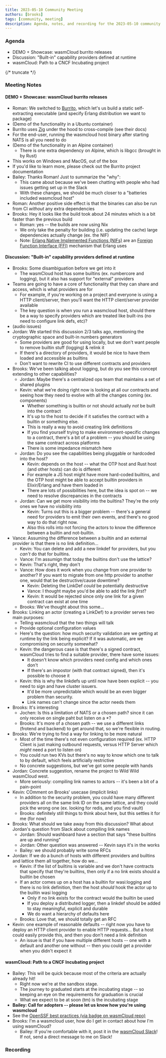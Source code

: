 ```yaml
---
title: 2023-05-10 Community Meeting
authors: [brooks]
tags: [community, meeting]
description: Agenda, notes, and recording for the 2023-05-10 community meeting
---
```



### Agenda

- DEMO + Showcase: wasmCloud burrito releases
- Discussion: "Built-in" capability providers defined at runtime
- wasmCloud: Path to a CNCF Incubating project

{/* truncate */}

### Meeting Notes

#### DEMO + Showcase: wasmCloud burrito releases

- Roman: We switched to [Burrito][burrito], which let's us build a static self-extracting executable (and specify Erlang distribution we want to package)
- (Demo of the functionality in a Ubuntu container)
- Burrito uses [Zig][zig] under the hood to cross-compile (see their docs)
- For the end-user, running the wasmcloud host binary after starting NATS is all you need to do
- (Demo of the functionality in an Alpine container)
  - There is one extra dependency on Alpine, which is libgcc (brought in by Rust)
- This works on Windows and MacOS, out of the box
- If you'd like to learn more, please check out the Burrito project documentation
- Bailey: Thanks Roman! Just to summarize the "why":
  - This came about because we've been chatting with people who had issues getting set up in the Slack
  - With these changes, we should be much closer to a "batteries included wasmcloud host"
- Roman: Another positive side effect is that the binaries can also be run from CI *without* any extra dependencies
- Brooks: Hey it looks like the build took about 24 minutes which is a bit faster than the previous build
  - Roman: yes -- the builds are now using Nix
  - We only take the penalty for building (i.e. updating the cache) large dependencies actually change (ex. the NIF)
  - Note: [Erlang Native Implemented Functions (NIFs)][erlang-nifs] are an [Foreign Function Interface (FFI)][wiki-ffi] mechanism that Erlang uses

[zig]: https://ziglang.org/
[burrito]: https://github.com/burrito-elixir/burrito
[erlang-nifs]: https://www.erlang.org/doc/tutorial/nif.html
[wiki-ffi]: https://en.wikipedia.org/wiki/Foreign_function_interface

#### Discussion: "Built-in" capability providers defined at runtime

- Brooks: Some disambiguation before we get into it
  - The wasmCloud host has some builtins (ex. numbercore and logging), but it also has support for "external" providers
- Teams are going to have a core of functionality that they can share and access, which is what providers are for
  - For example, if you're working on a project and everyone is using a HTTP client/server, then you'll want the HTTP client/server provider available
  - The key question is when you run a wasmcloud host, should there be a way to specify providers which are treated like built-ins (no need to configure link defs, etc)?
- (audio issues)
- Jordan: We started this discussion 2/3 talks ago, mentioning the cryptographic space and built-in numbers generators
  - Some providers are good for using locally, but we don't want people to remove builtin stuff (logging) & relink it
  - If there's a directory of providers, it would be nice to have them loaded and accessible as builtins
  - Don't want to rewrite CI to use different contracts and providers
- Brooks: We've been talking about logging, but do you see this concept extending to other capabilities?
  - Jordan: Maybe there's a centralized ops team that maintains a set of shared plugins
  - Kevin: what we're doing right now is looking at all our contracts and seeing how they need to evolve with all the changes coming (ex. components)
    - Whether something is builtin or not should actually *not* be built into the contract
    - It's up to the host to decide if it satisfies the contract with a builtin or something else.
    - This is really a way to avoid creating link definitions
    - If you find yourself trying to make environment-specific changes to a contract, there's a bit of a problem -- you should be using the same contract across platforms
    - There is some impedance mismatch here
  - Jordan: Do you see the capabilities being pluggable or hardcoded into the host?
    - Kevin: depends on the host -- what the OTP host and Rust host (and other hosts) can do is different
    - For example a JS host might have more hard-coded builtins, and the OTP host might be able to accept builtin providers in Elixir/Erlang and have them loaded in
    - There are lots of possibilities here, but the idea is spot on -- we need to resolve discrepancies in the contracts
  - Jordan: Can we get more visibility into the builtins? They're the only ones we have no visibility into
    - Kevin: Turns out this is a bigger problem -- there's a general need for providers to emit their own events, and there's no good way to do that right now.
    - Also this rolls into not forcing the actors to know the difference between a builtin and not-builtin.
- Vance: Assuming the difference between a builtin and an external provider is that there is no link definition...
  - Kevin: You can delete and add a new linkdef for providers, but you *can't* do that for builtins.
  - Vance: I'm assumign that today the builtins don't use the lattice?
  - Kevin: That's right, they don't
  - Vance: How does it work when you change from one provider to another? If you want to migrate from one http provider to another one, would that be destructive/cause downtime?
    - Kevin: Deleting the LinkDef *could* be potentially destructive
    - Vance: I thought maybe you'd be able to add the link *first*?
    - Kevin: It would be rejected since only one link for a given contract can exist at one time
  - Brooks: We've thought about this some...
- Brooks: Linking an actor (creating a LinkDef) to a provider serves two main purposes:
  - Telling wasmcloud that the two things will talk
  - Provide optional configuration values
  - Here's the question: how much security validation are we getting at runtime by the link being explicit? If it was automatic, are we compromising on security somewhat?
  - Kevin: the dangerous case is that there's a signed contract, wasmCloud tries to find a suitable provider, there have some issues:
    - It doesn't know which providers need config and which ones don't
    - If there's an impostor (with that contract signed), then it's possible to choose it
  - Kevin: this is why the linkdefs up until now have been explicit -- you need to sign and have cluster issuers.
    - It'd be more unpredictable which would be an even bigger problem than security.
    - Link names can't change since the actor needs them
- Brooks: It's interesting
  - Jochen: Is this a limitation of NATS or a chosen path? since it can only receive on single paht but listen on a *?
  - Brooks: It's more of a chosen path -- we use a different links (frotend and backend) to get around that, so we're flexible in routing.
- Brooks: We're trying to find a way for linking to be more natural
  - Most of the time there's not even configuration required (ex. HTTP Client is just making outbound requests, versus HTTP Server which *might* need a port to listen on)
  - You could run two KVs but there's no way to know which one to talk to by default, which feels artificially restrictive
  - No concrete suggestions, but we've got some people with hands
- Jordan: Concrete suggestion, rename the project to Wild Wild wasmCloud west.
  - More seriously: compiling link names to actors -- it's been a bit of a pain-point
- Kevin: COmment on Brooks' usecase (implicit links)
  - In addition to the security problem, you could have many different providers all on the same link ID on the same lattice, and they could pick the wrong one (ex. looking for redis, and you find vault)
  - Brooks: definitely still things to think about here, but this settles it for me (for now)
- Brooks: What should we take away from this discussion? What about Jordan's question from Slack about compiling link names
  - Jordan: Should washboard have a section that says "these builtins are up and running"
  - Jordan: Other question was answered -- Kevin says it's in the works
  - Bailey: we should probably write some RFCs
- Jordan: If we do a bunch of hosts with different providers and builtins and lattice them all together, how do we...
  - Kevin: if the list of builtins is variable and we don't have contracts that specify that they're builtins, then only if a no link exists should a builtin be chosen
  - If an actor comes up on a host has a builtin for wasi:logging and there is no link definition, then the host *should* hook the actor up to the builtin wasi logging
    - Only if no link exists for the contract would the builtin be used
    - If you deploy a distributed logger, then a linkdef should be added to stay meaningful, explicit and durable
    - We do want a hierarchy of defaults here
  - Brooks: Love that, we should totally get an RFC
- Kevin: one example of reasonable defaults -- right now you have to deploy an HTTP client provider to enable HTTP requests... But a host could easily provide this, and then you don't need a link definition
  - An issue is that if you have multiple different hosts -- one with a default and another one without -- then you could get a provider when you didn't expect it

#### wasmCloud: Path to a CNCF Incubating project

- Bailey: This will be quick because most of the criteria are actually already hit!
  - Right now we're at the sandbox stage.
  - The journey to graduated starts at the incubating stage -- so keeping an eye on the requirements for graduation is crucial
  - What we expect to be at soon (tm) is the incubating stage
- **Bailey: Call for adopters -- please let us know how you're using wasmcloud**
- See the [OpenSSF best practices (via badge on wasmCloud repo)](https://bestpractices.coreinfrastructure.org/en/projects/6363)
- Brooks: I'm a wasmcloud user, how do I get in contact about how I'm using wasmCloud?
  - Bailey: If you're comfortable with it, post it in the [wasmCloud Slack][wasmcloud-slack]! If not, send a direct message to me on Slack!

[wasmcloud-slack]: https://slack.wasmcloud.com

### Recording

<YouTube url="https://youtu.be/b5XX7gw520Y" />
